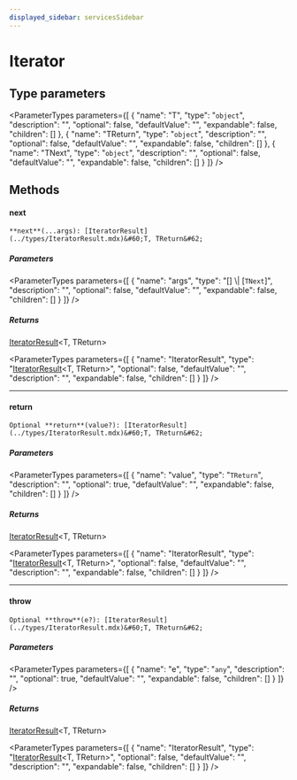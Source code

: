 ```yaml
---
displayed_sidebar: servicesSidebar
---
```



# Iterator

## Type parameters

<ParameterTypes parameters={[
  {
    "name": "T",
    "type": "`object`",
    "description": "",
    "optional": false,
    "defaultValue": "",
    "expandable": false,
    "children": []
  },
  {
    "name": "TReturn",
    "type": "`object`",
    "description": "",
    "optional": false,
    "defaultValue": "",
    "expandable": false,
    "children": []
  },
  {
    "name": "TNext",
    "type": "`object`",
    "description": "",
    "optional": false,
    "defaultValue": "",
    "expandable": false,
    "children": []
  }
]} />

## Methods

#### next

`**next**(...args): [IteratorResult](../types/IteratorResult.mdx)&#60;T, TReturn&#62;`

##### Parameters

<ParameterTypes parameters={[
  {
    "name": "args",
    "type": "[] \\| [`TNext`]",
    "description": "",
    "optional": false,
    "defaultValue": "",
    "expandable": false,
    "children": []
  }
]} />

##### Returns

[IteratorResult](../types/IteratorResult.mdx)&#60;T, TReturn&#62;

<ParameterTypes parameters={[
  {
    "name": "IteratorResult",
    "type": "[IteratorResult](../types/IteratorResult.mdx)&#60;T, TReturn&#62;",
    "optional": false,
    "defaultValue": "",
    "description": "",
    "expandable": false,
    "children": []
  }
]} />

___

#### return

`Optional **return**(value?): [IteratorResult](../types/IteratorResult.mdx)&#60;T, TReturn&#62;`

##### Parameters

<ParameterTypes parameters={[
  {
    "name": "value",
    "type": "`TReturn`",
    "description": "",
    "optional": true,
    "defaultValue": "",
    "expandable": false,
    "children": []
  }
]} />

##### Returns

[IteratorResult](../types/IteratorResult.mdx)&#60;T, TReturn&#62;

<ParameterTypes parameters={[
  {
    "name": "IteratorResult",
    "type": "[IteratorResult](../types/IteratorResult.mdx)&#60;T, TReturn&#62;",
    "optional": false,
    "defaultValue": "",
    "description": "",
    "expandable": false,
    "children": []
  }
]} />

___

#### throw

`Optional **throw**(e?): [IteratorResult](../types/IteratorResult.mdx)&#60;T, TReturn&#62;`

##### Parameters

<ParameterTypes parameters={[
  {
    "name": "e",
    "type": "`any`",
    "description": "",
    "optional": true,
    "defaultValue": "",
    "expandable": false,
    "children": []
  }
]} />

##### Returns

[IteratorResult](../types/IteratorResult.mdx)&#60;T, TReturn&#62;

<ParameterTypes parameters={[
  {
    "name": "IteratorResult",
    "type": "[IteratorResult](../types/IteratorResult.mdx)&#60;T, TReturn&#62;",
    "optional": false,
    "defaultValue": "",
    "description": "",
    "expandable": false,
    "children": []
  }
]} />
